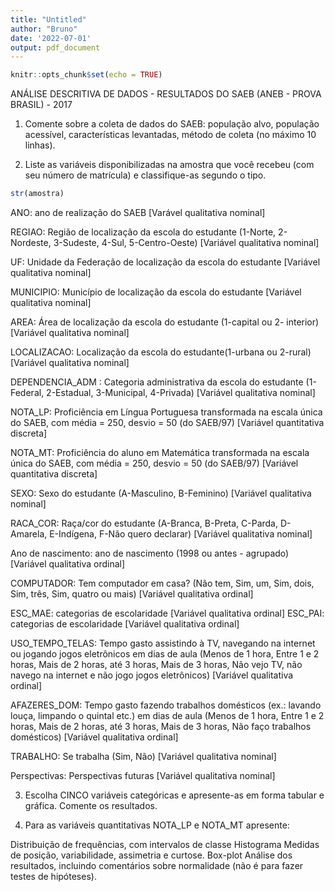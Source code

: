 ```yaml
---
title: "Untitled"
author: "Bruno"
date: '2022-07-01'
output: pdf_document
---
```


```r
knitr::opts_chunk$set(echo = TRUE)
```

ANÁLISE DESCRITIVA DE DADOS - RESULTADOS DO SAEB (ANEB - PROVA BRASIL) - 2017

1. Comente sobre a coleta de dados do SAEB: população alvo, população acessível, características levantadas, método de coleta (no máximo 10 linhas).



2. Liste as variáveis disponibilizadas na amostra que você recebeu (com seu número de matrícula) e classifique-as segundo o tipo.

```r
str(amostra)
```

ANO: ano de realização do SAEB [Varável qualitativa nominal]

REGIAO: Região de localização da escola do estudante (1-Norte, 2-Nordeste, 3-Sudeste, 4-Sul, 5-Centro-Oeste) [Variável qualitativa nominal]

UF: Unidade da Federação de localização da escola do estudante [Variável qualitativa nominal]

MUNICIPIO: Município de localização da escola do estudante [Variável qualitativa nominal]

AREA: Área de localização da escola do estudante (1-capital ou 2- interior) [Variável qualitativa nominal]

LOCALIZACAO: Localização da escola do estudante(1-urbana ou 2-rural) [Variável qualitativa nominal]

DEPENDENCIA_ADM : Categoria administrativa da escola do estudante (1-Federal, 2-Estadual, 3-Municipal, 4-Privada) [Variável qualitativa nominal]

NOTA_LP: Proficiência em Língua Portuguesa transformada na escala única do SAEB, com média = 250, desvio = 50 (do SAEB/97) [Variável quantitativa discreta]

NOTA_MT: Proficiência do aluno em Matemática transformada na escala única do SAEB, com média = 250, desvio = 50 (do SAEB/97) [Variável quantitativa discreta]

SEXO: Sexo do estudante (A-Masculino, B-Feminino) [Variável qualitativa nominal]

RACA_COR: Raça/cor do estudante (A-Branca, B-Preta, C-Parda, D-Amarela, E-Indígena, F-Não quero declarar) [Variável qualitativa nominal]

Ano de nascimento:  ano de nascimento (1998 ou antes - agrupado) [Variável qualitativa ordinal]

COMPUTADOR: Tem computador em casa? (Não tem, Sim, um, Sim, dois, Sim, três, Sim, quatro ou mais) [Variável qualitativa ordinal]


ESC_MAE:  categorias de escolaridade [Variável qualitativa ordinal]
ESC_PAI: categorias de escolaridade [Variável qualitativa ordinal]

USO_TEMPO_TELAS: Tempo gasto assistindo à TV, navegando na internet ou jogando jogos eletrônicos em dias de aula (Menos de 1 hora, Entre 1 e 2 horas, Mais de 2 horas, até 3 horas, Mais de 3 horas, Não vejo TV, não navego na internet e não jogo jogos eletrônicos) [Variável qualitativa ordinal]

AFAZERES_DOM:  Tempo gasto fazendo trabalhos domésticos (ex.: lavando louça, limpando o quintal etc.) em dias de aula (Menos de 1 hora, Entre 1 e 2 horas, Mais de 2 horas, até 3 horas, Mais de 3 horas, Não faço trabalhos domésticos) [Variável qualitativa ordinal]

TRABALHO: Se trabalha (Sim, Não) [Variável qualitativa nominal]

Perspectivas: Perspectivas futuras [Variável qualitativa nominal]



3. Escolha CINCO variáveis categóricas e apresente-as em forma tabular e gráfica. Comente os resultados.

4. Para as variáveis quantitativas NOTA_LP e NOTA_MT apresente:

Distribuição de frequências, com intervalos de classe
Histograma
Medidas de posição, variabilidade, assimetria e curtose.
Box-plot
Análise dos resultados, incluindo comentários sobre normalidade (não é para fazer testes de hipóteses).
